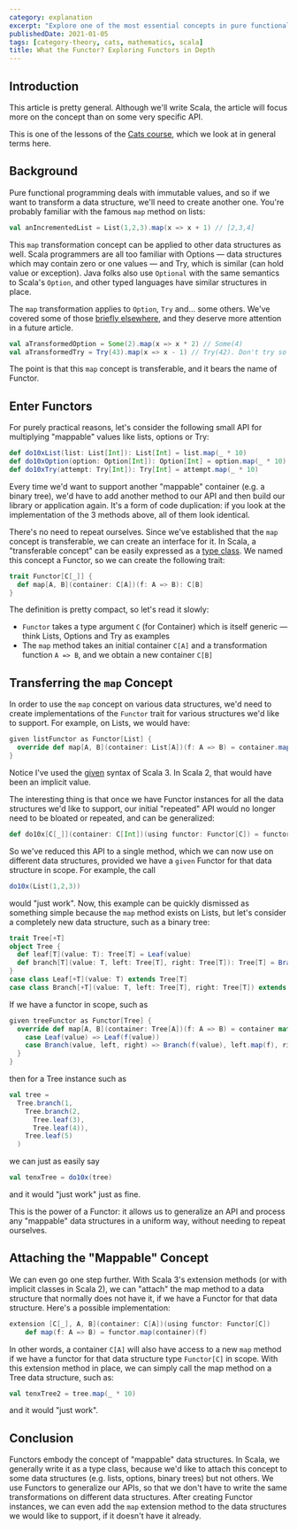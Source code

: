 ```yaml
---
category: explanation
excerpt: "Explore one of the most essential concepts in pure functional programming: the Functor, a crucial but abstract idea that will challenge your understanding"
publishedDate: 2021-01-05
tags: [category-theory, cats, mathematics, scala]
title: What the Functor? Exploring Functors in Depth
---
```


## Introduction

This article is pretty general. Although we'll write Scala, the article will focus more on the concept than on some very specific API.

This is one of the lessons of the [Cats course](/courses/cats), which we look at in general terms here.

## Background

Pure functional programming deals with immutable values, and so if we want to transform a data structure, we'll need to create another one. You're probably familiar with the famous `map` method on lists:

```scala
val anIncrementedList = List(1,2,3).map(x => x + 1) // [2,3,4]
```

This `map` transformation concept can be applied to other data structures as well. Scala programmers are all too familiar with Options &mdash; data structures which may contain zero or one values &mdash; and Try, which is similar (can hold value or exception). Java folks also use `Optional` with the same semantics to Scala's `Option`, and other typed languages have similar structures in place.

The `map` transformation applies to `Option`, `Try` and... some others. We've covered some of those [briefly elsewhere](/articles/an-introduction-to-monads-in-scala), and they deserve more attention in a future article.

```scala
val aTransformedOption = Some(2).map(x => x * 2) // Some(4)
val aTransformedTry = Try(43).map(x => x - 1) // Try(42). Don't try so hard.
```

The point is that this `map` concept is transferable, and it bears the name of Functor.

## Enter Functors

For purely practical reasons, let's consider the following small API for multiplying "mappable" values like lists, options or Try:

```scala
def do10xList(list: List[Int]): List[Int] = list.map(_ * 10)
def do10xOption(option: Option[Int]): Option[Int] = option.map(_ * 10)
def do10xTry(attempt: Try[Int]): Try[Int] = attempt.map(_ * 10)
```

Every time we'd want to support another "mappable" container (e.g. a binary tree), we'd have to add another method to our API and then build our library or application again. It's a form of code duplication: if you look at the implementation of the 3 methods above, all of them look identical.

There's no need to repeat ourselves. Since we've established that the `map` concept is transferable, we can create an interface for it. In Scala, a "transferable concept" can be easily expressed as a [type class](/articles/why-are-scala-type-classes-useful). We named this concept a Functor, so we can create the following trait:

```scala
trait Functor[C[_]] {
  def map[A, B](container: C[A])(f: A => B): C[B]
}
```

The definition is pretty compact, so let's read it slowly:

- `Functor` takes a type argument `C` (for Container) which is itself generic &mdash; think Lists, Options and Try as examples
- The `map` method takes an initial container `C[A]` and a transformation function `A => B`, and we obtain a new container `C[B]`

## Transferring the `map` Concept

In order to use the `map` concept on various data structures, we'd need to create implementations of the `Functor` trait for various structures we'd like to support. For example, on Lists, we would have:

```scala
given listFunctor as Functor[List] {
  override def map[A, B](container: List[A])(f: A => B) = container.map(f)
}
```

Notice I've used the [given](/articles/scala-3-given-and-using-clauses) syntax of Scala 3. In Scala 2, that would have been an implicit value.

The interesting thing is that once we have Functor instances for all the data structures we'd like to support, our initial "repeated" API would no longer need to be bloated or repeated, and can be generalized:

```scala
def do10x[C[_]](container: C[Int])(using functor: Functor[C]) = functor.map(container)(_ * 10)
```

So we've reduced this API to a single method, which we can now use on different data structures, provided we have a `given` Functor for that data structure in scope. For example, the call

```scala
do10x(List(1,2,3))
```

would "just work". Now, this example can be quickly dismissed as something simple because the `map` method exists on Lists, but let's consider a completely new data structure, such as a binary tree:

```scala
trait Tree[+T]
object Tree {
  def leaf[T](value: T): Tree[T] = Leaf(value)
  def branch[T](value: T, left: Tree[T], right: Tree[T]): Tree[T] = Branch(value, left, right)
}
case class Leaf[+T](value: T) extends Tree[T]
case class Branch[+T](value: T, left: Tree[T], right: Tree[T]) extends Tree[T]
```

If we have a functor in scope, such as

```scala
given treeFunctor as Functor[Tree] {
  override def map[A, B](container: Tree[A])(f: A => B) = container match {
    case Leaf(value) => Leaf(f(value))
    case Branch(value, left, right) => Branch(f(value), left.map(f), right.map(f))
  }
}
```

then for a Tree instance such as

```scala
val tree =
  Tree.branch(1,
    Tree.branch(2,
      Tree.leaf(3),
      Tree.leaf(4)),
    Tree.leaf(5)
  )
```

we can just as easily say

```scala
val tenxTree = do10x(tree)
```

and it would "just work" just as fine.

This is the power of a Functor: it allows us to generalize an API and process any "mappable" data structures in a uniform way, without needing to repeat ourselves.

## Attaching the "Mappable" Concept

We can even go one step further. With Scala 3's extension methods (or with implicit classes in Scala 2), we can "attach" the map method to a data structure that normally does not have it, if we have a Functor for that data structure. Here's a possible implementation:

```scala
extension [C[_], A, B](container: C[A])(using functor: Functor[C])
    def map(f: A => B) = functor.map(container)(f)
```

In other words, a container `C[A]` will also have access to a new `map` method if we have a functor for that data structure type `Functor[C]` in scope. With this extension method in place, we can simply call the map method on a Tree data structure, such as:

```scala
val tenxTree2 = tree.map(_ * 10)
```

and it would "just work".

## Conclusion

Functors embody the concept of "mappable" data structures. In Scala, we generally write it as a type class, because we'd like to attach this concept to some data structures (e.g. lists, options, binary trees) but not others. We use Functors to generalize our APIs, so that we don't have to write the same transformations on different data structures. After creating Functor instances, we can even add the `map` extension method to the data structures we would like to support, if it doesn't have it already.
